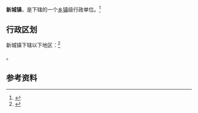{{中国乡级行政区|42/09/22/103/000}}

'''新城镇'''，是{{PRC admin/fullname|42/09/22/103/000|3}}下辖的一个[[乡镇|乡镇]]级行政单位。<ref>{{PRC admin/ref sgc|{{PRC admin/parent|42/09/22/103/000}}}}</ref>

== 行政区划 ==

新城镇下辖以下地区：<ref>{{PRC admin/ref sgc|42/09/22/103/000}}</ref>

{{PRC admin/children|42/09/22/103/000}}。

== 参考资料 ==

{{reflist}}

{{行政区划小作品}}
{{PRC admin/navcat|42/09/22/103/000}}